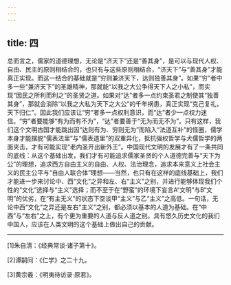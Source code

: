 ```yaml
---
---
---
```

title: 四
---




总而言之，儒家的道德理想，无论是“济天下”还是“善其身”，是可以与现代人权、自由、民主的原则相结合的，也只有与这些原则相结合，“济天下”与“善其身”才能真正实现。而这一结合的基础就是“穷则兼济天下，达则独善其身”。如果“穷”者中多一些“兼济天下”的圣雄精神，那就能“以我之大公争得天下人之小私”，而实现“因民之所利而利之”的圣贤之道。如果对“达”者多一点约束圣君之制使其“独善其身”，那就会消除“以我之大私为天下之大公”的千年祸患，真正实现“克己复礼，天下归仁”。因此我们应该让“穷”者多一点权利意识，而“达”者少一点权力迷信。“穷”者要能够“有为而有不为”，“达”者要善于“无为而无不为”。只有这样，我们这个文明古国才能跳出因“达则有为、穷则无为”而陷入“法道互补”的怪圈，儒学本身才能摆脱“儒表法里”与“儒表道里”的双重异化，抵抗强权哲学与犬儒哲学的两面夹击，才有可能实现“老内圣开出新外王”。中国现代文明的发展才有了一条共同的底线：从这个基础出发，我们才有可能追求儒家圣贤的个人道德完善与“天下为公”的理想，追求西方自由主义的自由、人权、法治理念，追求本来意义上社会主义的民主公平与“自由人联合体”理想——当然，也只有在这样的底线基础上，我们才能进一步来讨论中、西“文化”之异和左、右“主义”之别，并进行能够体现我们个性的“文化”选择与“主义”选择；而不至于在“野蛮”的环境下妄言A“文明”与B“文明”的优劣，在“有主无义”的状态下空谈甲“主义”与乙“主义”之高低。一句话，无论中西“文化”之异还是左右“主义”之别，都必须以基本的人道为基础。在“中西”与“左右”之上，有个更为重要的人道与反人道之别。具有悠久历史文化的我们中国人，应该在人类文明的这个基础上做出自己的贡献。



* * *



[1]朱自清：《经典常谈·诸子第十》。

[2]谭嗣同：《仁学》之二十九。

[3]黄宗羲：《明夷待访录·原君》。